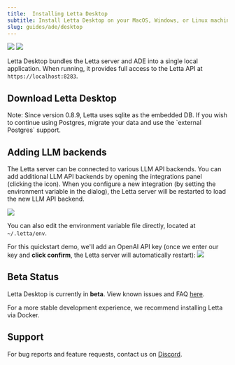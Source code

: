 ```yaml
---
title:  Installing Letta Desktop
subtitle: Install Letta Desktop on your MacOS, Windows, or Linux machine
slug: guides/ade/desktop
---
```


<img className="w-full light" src="/images/letta_desktop_screenshot.png" />
<img className="w-full dark" src="/images/letta_desktop_screenshot_dark.png" />

Letta Desktop bundles the Letta server and ADE into a single local application. When running, it provides full access to the Letta API at `https://localhost:8283`.

## Download Letta Desktop

<CardGroup>
<Card
    title="Download Letta Desktop for Mac (Apple Silicon)"
    icon="fa-brands fa-apple"
    iconPosition="left"
    href="https://downloads.letta.com/mac/dmg/arm64"
>
</Card>
<Card
    title="Download Letta Desktop for Windows (x64)"
    icon="fa-brands fa-windows"
    iconPosition="left"
    href="https://downloads.letta.com/windows/nsis/x64"
>
</Card>
<Card
    title="Download Letta Desktop for Linux (x64)"
    icon="fa-brands fa-linux"
    iconPosition="left"
    href="https://downloads.letta.com/linux/appImage/x64"
>
</Card>
</CardGroup>

<Note>
Note: Since version 0.8.9, Letta uses sqlite as the embedded DB. If you wish to continue using Postgres, migrate your data and use the `external Postgres` support.
</Note>

## Adding LLM backends
The Letta server can be connected to various LLM API backends.
You can add additional LLM API backends by opening the integrations panel (clicking the <Icon icon="square-rss" /> icon).
When you configure a new integration (by setting the environment variable in the dialog), the Letta server will be restarted to load the new LLM API backend.

<img className="block w-300" src="/images/letta_desktop_integrations.png" />

You can also edit the environment variable file directly, located at `~/.letta/env`.

For this quickstart demo, we'll add an OpenAI API key (once we enter our key and **click confirm**, the Letta server will automatically restart):
<img className="w-300" src="/images/letta_desktop_openai.png" />


## Beta Status

Letta Desktop is currently in **beta**. View known issues and FAQ [here](/guides/desktop/troubleshooting).

For a more stable development experience, we recommend installing Letta via Docker.

## Support

For bug reports and feature requests, contact us on [Discord](https://discord.gg/letta).

